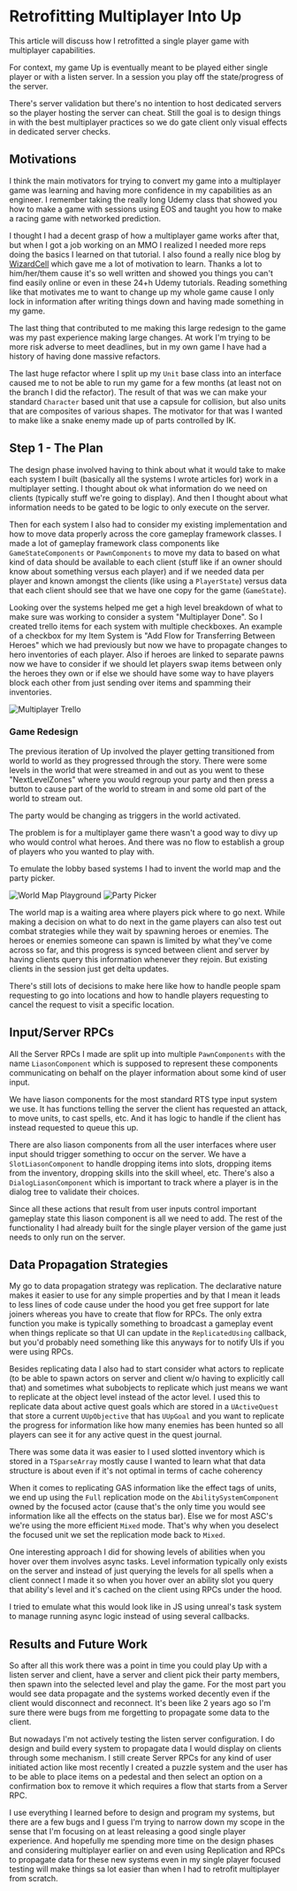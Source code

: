 <main>
<div class="m-2 mdx-content">

# Retrofitting Multiplayer Into Up

This article will discuss how I retrofitted a single player game with multiplayer capabilities. 

For context, my game Up is eventually meant to be played either single player or with a listen server. In a session you play off the state/progress of the server.

There's server validation but there's no intention to host dedicated servers so the player hosting the server can cheat. Still the goal is to design things in with the best multiplayer practices so we do gate client only visual effects in dedicated server checks. 

## Motivations

I think the main motivators for trying to convert my game into a multiplayer game was learning and having more confidence in my capabilities as an engineer. I remember taking the really long Udemy class that showed you how to make a game with sessions using EOS and taught you how to make a racing game with networked prediction.

I thought I had a decent grasp of how a multiplayer game works after that, but when I got a job working on an MMO I realized I needed more reps doing the basics I learned on that tutorial. I also found a really nice blog by [WizardCell](https://wizardcell.com/) which gave me a lot of motivation to learn. Thanks a lot to him/her/them cause it's so well written and showed you things you can't find easily online or even in these 24+h Udemy tutorials. Reading something like that motivates me to want to change up my whole game cause I only lock in information after writing things down and having made something in my game.

The last thing that contributed to me making this large redesign to the game was my past experience making large changes. At work I'm trying to be more risk adverse to meet deadlines, but in my own game I have had a history of having done massive refactors.  

The last huge refactor where I split up my `Unit` base class into an interface caused me to not be able to run my game for a few months (at least not on the branch I did the refactor). The result of that was we can make your standard `Character` based unit that use a capsule for collision, but also units that are composites of various shapes. The motivator for that was I wanted to make like a snake enemy made up of parts controlled by IK.

## Step 1 - The Plan

The design phase involved having to think about what it would take to make each system I built (basically all the systems I wrote articles for) work in a multiplayer setting. I thought about ok what information do we need on clients (typically stuff we're going to display). And then I thought about what information needs to be gated to be logic to only execute on the server.

Then for each system I also had to consider my existing implementation and how to move data properly across the core gameplay framework classes. I made a lot of gameplay framework class components like `GameStateComponents` or `PawnComponents` to move my data to based on what kind of data should be available to each client (stuff like if an owner should know about something versus each player) and if we needed data per player and known amongst the clients (like using a `PlayerState`) versus data that each client should see that we have one copy for the game (`GameState`).

Looking over the systems helped me get a high level breakdown of what to make sure was working to consider a system "Multiplayer Done". So I created trello items for each system with multiple checkboxes. An example of a checkbox for my Item System is "Add Flow for Transferring Between Heroes" which we had previously but now we have to propagate changes to hero inventories of each player. Also if heroes are linked to separate pawns now we have to consider if we should let players swap items between only the heroes they own or if else we should have some way to have players block each other from just sending over items and spamming their inventories.

<img src="../images/GameImagesInline/MultiplayerTrello.png" alt="Multiplayer Trello"/>

### Game Redesign

The previous iteration of Up involved the player getting transitioned from world to world as they progressed through the story. There were some levels in the world that were streamed in and out as you went to these "NextLevelZones" where you would regroup your party and then press a button to cause part of the world to stream in and some old part of the world to stream out.

The party would be changing as triggers in the world activated.

The problem is for a multiplayer game there wasn't a good way to divy up who would control what heroes. And there was no flow to establish a group of players who you wanted to play with.

To emulate the lobby based systems I had to invent the world map and the party picker.

<img src="../images/GameImagesInline/WorldMapPlayground.png" alt="World Map Playground"/>

<img src="../images/GameImagesInline/Party Picker.png" alt="Party Picker"/>

The world map is a waiting area where players pick where to go next. While making a decision on what to do next in the game players can also test out combat strategies while they wait by spawning heroes or enemies. The heroes or enemies someone can spawn is limited by what they've come across so far, and this progress is synced between client and server by having clients query this information whenever they rejoin. But existing clients in the session just get delta updates.

There's still lots of decisions to make here like how to handle people spam requesting to go into locations and how to handle players requesting to cancel the request to visit a specific location.

## Input/Server RPCs

All the Server RPCs I made  are split up into multiple `PawnComponents` with the name `LiasonComponent` which is supposed to represent these components communicating on behalf on the player information about some kind of user input.

We have liason components for the most standard RTS type input system we use. It has functions telling the server the client has requested an attack, to move units, to cast spells, etc. And it has logic to handle if the client has instead requested to queue this up.

There are also liason components from all the user interfaces where user input should trigger something to occur on the server. We have a `SlotLiasonComponent` to handle dropping items into slots, dropping items from the inventory, dropping skills into the skill wheel, etc. There's also a `DialogLiasonComponent` which is important to track where a player is in the dialog tree to validate their choices.

Since all these actions that result from user inputs control important gameplay state this liason component is all we need to add. The rest of the functionality I had already built for the single player version of the game just needs to only run on the server.

## Data Propagation Strategies

My go to data propagation strategy was replication. The declarative nature makes it easier to use for any simple properties and by that I mean it leads to less lines of code cause under the hood you get free support for late joiners whereas you have to create that flow for RPCs. The only extra function you make is typically something to broadcast a gameplay event when things replicate so that UI can update in the `ReplicatedUsing` callback, but you'd probably need something like this anyways for to notify UIs if you were using RPCs.

Besides replicating data I also had to start consider what actors to replicate (to be able to spawn actors on server and client w/o having to explicitly call that) and sometimes what subobjects to replicate which just means we want to replicate at the object level instead of the actor level. I used this to replicate data about active quest goals which are stored in a `UActiveQuest` that store a current `UUpObjective` that has `UUpGoal` and you want to replicate the progress for information like how many enemies has been hunted so all players can see it for any active quest in the quest journal. 

There was some data it was easier to I used slotted inventory which is stored in a `TSparseArray` mostly cause I wanted to learn what that data structure is about even if it's not optimal in terms of cache coherency

When it comes to replicating GAS information like the effect tags of units, we end up using the `Full` replication mode on the `AbilitySystemComponent` owned by the focused actor (cause that's the only time you would see information like all the effects on the status bar). Else we for most ASC's we're using the more efficient `Mixed` mode. That's why when you deselect the focused unit we set the replication mode back to `Mixed`.

One interesting approach I did for showing levels of abilities when you hover over them involves async tasks. Level information typically only exists on the server and instead of just querying the levels for all spells when a client connect I made it so when you hover over an ability slot you query that ability's level and it's cached on the client using RPCs under the hood.

I tried to emulate what this would look like in JS using unreal's task system to manage running async logic instead of using several callbacks.

## Results and Future Work

So after all this work there was a point in time you could play Up with a listen server and client, have a server and client pick their party members, then spawn into the selected level and play the game. For the most part you would see data propagate and the systems worked decently even if the client would disconnect and reconnect. It's been like 2 years ago so I'm sure there were bugs from me forgetting to propagate some data to the client.

But nowadays I'm not actively testing the listen server configuration. I do design and build every system to propagate data I would display on clients through some mechanism. I still create Server RPCs for any kind of user initiated action like most recently I created a puzzle system and the user has to be able to place items on a pedestal and then select an option on a confirmation box to remove it which requires a flow that starts from a Server RPC.

I use everything I learned before to design and program my systems, but there are a few bugs and I guess I'm trying to narrow down my scope in the sense that I'm focusing on at least releasing a good single player experience. And hopefully me spending more time on the design phases and considering multiplayer earlier on and even using Replication and RPCs to propagate data for these new systems even in my single player focused testing will make things sa lot easier than when I had to retrofit multiplayer from scratch.

</div>
</main> 